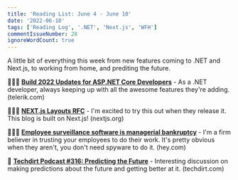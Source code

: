```yaml
---
title: 'Reading List: June 4 - June 10'
date: '2022-06-10'
tags: ['Reading Log', '.NET', 'Next.js', 'WFH']
commentIssueNumber: 28
ignoreWordCount: true
---
```


A little bit of everything this week from new features coming to .NET and Next.js, to working from home, and prediting the future.

🧑🏼‍💻 [**Build 2022 Updates for ASP.NET Core Developers**](https://www.telerik.com/blogs/build-2022-updates-aspnet-core-developers) - As a .NET developer, always keeping up with all the awesome features they're adding. <span className="domain-name">(telerik.com)</span>

🧑🏼‍💻 [**NEXT.js Layouts RFC**](https://nextjs.org/blog/layouts-rfc) - I'm excited to try this out when they release it. This blog is built on Next.js! <span className="domain-name">(nextjs.org)</span>

🕵🏻‍♂️ [**Employee surveillance software is managerial bankruptcy**](https://world.hey.com/dhh/employee-surveillance-software-is-managerial-bankruptcy-94e48a08) - I'm a firm believer in trusting your employees to do their work. It's pretty obvious when they aren't, you don't need spyware to do it. <span className="domain-name">(hey.com)</span>

🔮 [**Techdirt Podcast #316: Predicting the Future**](https://www.techdirt.com/2022/04/05/techdirt-podcast-episode-316-predicting-the-future/) - Interesting discussion on making predictions about the future and getting better at it. <span className="domain-name">(techdirt.com)</span>

